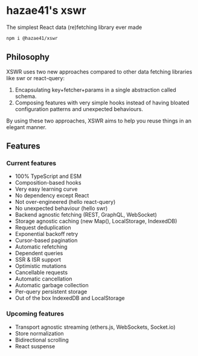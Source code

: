 # hazae41's xswr

The simplest React data (re)fetching library ever made

```bash
npm i @hazae41/xswr
```

## Philosophy

XSWR uses two new approaches compared to other data fetching libraries like swr or react-query:
1) Encapsulating key+fetcher+params in a single abstraction called schema.
2) Composing features with very simple hooks instead of having bloated configuration patterns and unexpected behaviours.

By using these two approaches, XSWR aims to help you reuse things in an elegant manner.

## Features

### Current features 

- 100% TypeScript and ESM
- Composition-based hooks
- Very easy learning curve
- No dependency except React
- Not over-engineered (hello react-query)
- No unexpected behaviour (hello swr)
- Backend agnostic fetching (REST, GraphQL, WebSocket)
- Storage agnostic caching (new Map(), LocalStorage, IndexedDB)
- Request deduplication
- Exponential backoff retry
- Cursor-based pagination
- Automatic refetching
- Dependent queries
- SSR & ISR support
- Optimistic mutations
- Cancellable requests
- Automatic cancellation
- Automatic garbage collection
- Per-query persistent storage
- Out of the box IndexedDB and LocalStorage

### Upcoming features

- Transport agnostic streaming (ethers.js, WebSockets, Socket.io)
- Store normalization
- Bidirectional scrolling
- React suspense